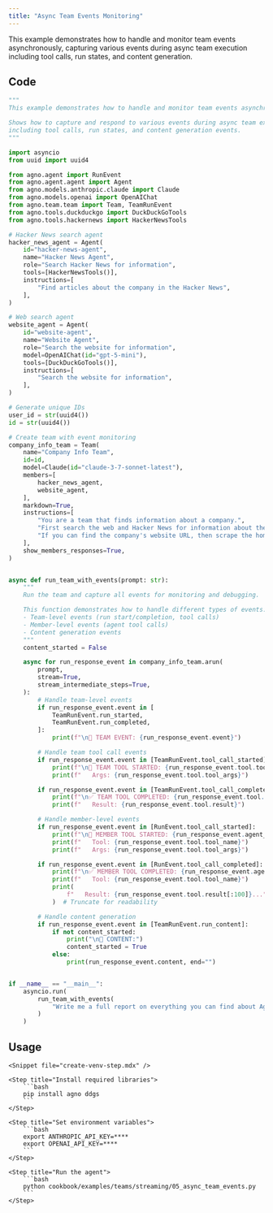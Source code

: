 ```yaml
---
title: "Async Team Events Monitoring"
---
```


This example demonstrates how to handle and monitor team events asynchronously, capturing various events during async team execution including tool calls, run states, and content generation.

## Code

```python cookbook/examples/teams/streaming/05_async_team_events.py
"""
This example demonstrates how to handle and monitor team events asynchronously.

Shows how to capture and respond to various events during async team execution,
including tool calls, run states, and content generation events.
"""

import asyncio
from uuid import uuid4

from agno.agent import RunEvent
from agno.agent.agent import Agent
from agno.models.anthropic.claude import Claude
from agno.models.openai import OpenAIChat
from agno.team.team import Team, TeamRunEvent
from agno.tools.duckduckgo import DuckDuckGoTools
from agno.tools.hackernews import HackerNewsTools

# Hacker News search agent
hacker_news_agent = Agent(
    id="hacker-news-agent",
    name="Hacker News Agent",
    role="Search Hacker News for information",
    tools=[HackerNewsTools()],
    instructions=[
        "Find articles about the company in the Hacker News",
    ],
)

# Web search agent
website_agent = Agent(
    id="website-agent",
    name="Website Agent",
    role="Search the website for information",
    model=OpenAIChat(id="gpt-5-mini"),
    tools=[DuckDuckGoTools()],
    instructions=[
        "Search the website for information",
    ],
)

# Generate unique IDs
user_id = str(uuid4())
id = str(uuid4())

# Create team with event monitoring
company_info_team = Team(
    name="Company Info Team",
    id=id,
    model=Claude(id="claude-3-7-sonnet-latest"),
    members=[
        hacker_news_agent,
        website_agent,
    ],
    markdown=True,
    instructions=[
        "You are a team that finds information about a company.",
        "First search the web and Hacker News for information about the company.",
        "If you can find the company's website URL, then scrape the homepage and the about page.",
    ],
    show_members_responses=True,
)


async def run_team_with_events(prompt: str):
    """
    Run the team and capture all events for monitoring and debugging.

    This function demonstrates how to handle different types of events:
    - Team-level events (run start/completion, tool calls)
    - Member-level events (agent tool calls)
    - Content generation events
    """
    content_started = False

    async for run_response_event in company_info_team.arun(
        prompt,
        stream=True,
        stream_intermediate_steps=True,
    ):
        # Handle team-level events
        if run_response_event.event in [
            TeamRunEvent.run_started,
            TeamRunEvent.run_completed,
        ]:
            print(f"\n🎯 TEAM EVENT: {run_response_event.event}")

        # Handle team tool call events
        if run_response_event.event in [TeamRunEvent.tool_call_started]:
            print(f"\n🔧 TEAM TOOL STARTED: {run_response_event.tool.tool_name}")
            print(f"   Args: {run_response_event.tool.tool_args}")

        if run_response_event.event in [TeamRunEvent.tool_call_completed]:
            print(f"\n✅ TEAM TOOL COMPLETED: {run_response_event.tool.tool_name}")
            print(f"   Result: {run_response_event.tool.result}")

        # Handle member-level events
        if run_response_event.event in [RunEvent.tool_call_started]:
            print(f"\n🤖 MEMBER TOOL STARTED: {run_response_event.agent_id}")
            print(f"   Tool: {run_response_event.tool.tool_name}")
            print(f"   Args: {run_response_event.tool.tool_args}")

        if run_response_event.event in [RunEvent.tool_call_completed]:
            print(f"\n✅ MEMBER TOOL COMPLETED: {run_response_event.agent_id}")
            print(f"   Tool: {run_response_event.tool.tool_name}")
            print(
                f"   Result: {run_response_event.tool.result[:100]}..."
            )  # Truncate for readability

        # Handle content generation
        if run_response_event.event in [TeamRunEvent.run_content]:
            if not content_started:
                print("\n📝 CONTENT:")
                content_started = True
            else:
                print(run_response_event.content, end="")


if __name__ == "__main__":
    asyncio.run(
        run_team_with_events(
            "Write me a full report on everything you can find about Agno, the company building AI agent infrastructure.",
        )
    )
```

## Usage

<Steps>

    <Snippet file="create-venv-step.mdx" />

    <Step title="Install required libraries">
        ```bash
        pip install agno ddgs
        ```
    </Step>

    <Step title="Set environment variables">
        ```bash
        export ANTHROPIC_API_KEY=****
        export OPENAI_API_KEY=****
        ```
    </Step>

    <Step title="Run the agent">
        ```bash
        python cookbook/examples/teams/streaming/05_async_team_events.py
        ```
    </Step>

</Steps>
